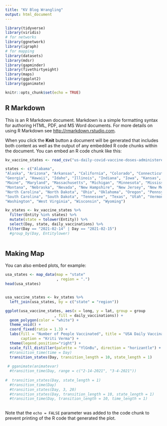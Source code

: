```yaml
---
title: "KV Blog Wrangling"
output: html_document
---
```


```r

library(tidyverse)
library(viridis)
# for networks
library(ggnetwork)
library(igraph)
# for mapping
library(datasets)
library(mdsr)
library(gapminder)
library(fivethirtyeight)
library(maps)
library(ggplot2)
library(gganimate)

knitr::opts_chunk$set(echo = TRUE)
```

## R Markdown

This is an R Markdown document. Markdown is a simple formatting syntax for authoring HTML, PDF, and MS Word documents. For more details on using R Markdown see <http://rmarkdown.rstudio.com>.

When you click the **Knit** button a document will be generated that includes both content as well as the output of any embedded R code chunks within the document. You can embed an R code chunk like this:

```r
kv_vaccine_states <- read_csv("us-daily-covid-vaccine-doses-administered.csv")

states <- c("Alabama",
"Alaska", "Arizona", "Arkansas", "California", "Colorado", "Connecticut", "Delaware", "Florida",
"Georgia", "Hawaii", "Idaho", "Illinois", "Indiana", "Iowa", "Kansas", "Kentucky", "Louisiana",
"Maine", "Maryland", "Massachusetts", "Michigan", "Minnesota", "Mississippi", "Missouri",
"Montana", "Nebraska", "Nevada", "New Hampshire", "New Jersey", "New Mexico", "New York",
"North Carolina", "North Dakota", "Ohio", "Oklahoma", "Oregon", "Pennsylvania", "Rhode Island",
"South Carolina", "South Dakota", "Tennessee", "Texas", "Utah", "Vermont", "Virginia",
"Washington", "West Virginia", "Wisconsin", "Wyoming")

kv_states <- kv_vaccine_states %>%
  filter(Entity %in% states) %>%
  mutate(state = tolower(Entity)) %>%
  select(Day, state, daily_vaccinations) %>%
 filter(Day == "2021-02-14" | Day == "2021-02-15")
  #group_by(Day, Entitylower)
         


```

## Making Map

You can also embed plots, for example:

```r
usa_states <- map_data(map = "state"
                       , region = ".") 
head(usa_states)


usa_vaccine_states <- kv_states %>%
  left_join(usa_states, by = c("state" = "region"))

ggplot(usa_vaccine_states, aes(x = long, y = lat, group = group
                      , fill = daily_vaccinations)) +
  geom_polygon(color = "white") +
  theme_void() +
  coord_fixed(ratio = 1.3) +
  labs(fill = "Number of People Vaccinated", title = "USA Daily Vaccinations by State", 
       caption = "Kriti Verma") +
  theme(legend.position="right") +
  scale_fill_distiller(palette = "YlGnBu", direction = "horizantle") +
  #transition_time(time = Day)
  transition_states(Day, transition_length = 10, state_length = 1)
  
 # gganimate(animatevar)
  #transition_time(Day, range = c("2-14-2021", "3-4-2021"))
  
#  transition_states(Day, state_length = 1)
  #transition_time(Day)
  #transition_states(Day, 3, 20)
  #transition_states(Day, transition_length = 10, state_length = 1)
  #transition_time(Day, transition_length = 10, time_length = 1)
  
```

Note that the `echo = FALSE` parameter was added to the code chunk to prevent printing of the R code that generated the plot.
